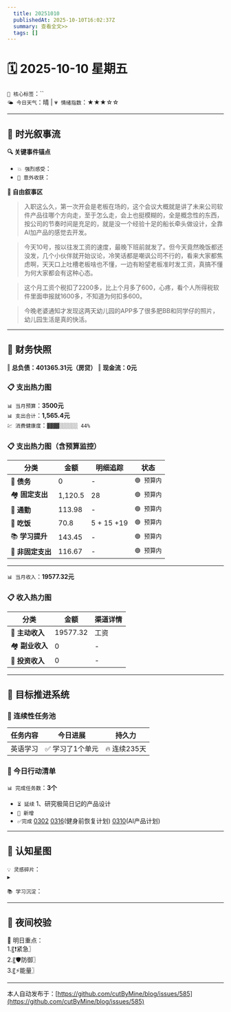 ```yaml
---
  title: 20251010
  publishedAt: 2025-10-10T16:02:37Z
  summary: 查看全文>>
  tags: []
---
```


# 🗓️ 2025-10-10 星期五  
`🔑 核心标签`：``  
`🌤️ 今日天气`：晴 | `💗 情绪指数`：★★★☆☆   

---


## 🌊 **时光叙事流**
**🔍 关键事件锚点**  
- `💥 强烈感受`：         
- `🎉 意外收获`：           

**📖 自由叙事区**  
> 入职这么久，第一次开会是老板在场的，这个会议大概就是讲了未来公司软件产品往哪个方向走，至于怎么走，会上也挺模糊的，全是概念性的东西，按公司的节奏时间是充足的，就是没一个经验十足的船长牵头做设计，全靠AI加产品的感觉去开发。

> 今天10号，按以往发工资的速度，最晚下班前就发了。但今天竟然晚饭都还没发，几个小伙伴就开始议论，冷笑话都是嘲讽公司不行的，看来大家都焦虑啊，天天口上吐槽老板啥也不懂，一边有盼望老板准时发工资，真搞不懂为何大家都会有这种心态。

> 这个月工资个税扣了2200多，比上个月多了600，心疼，看个人所得税软件里面申报就1600多，不知道为何扣多600。

> 今晚老婆通知才发现这两天幼儿园的APP多了很多肥BB和同学仔的照片，幼儿园生活是真的快活。

---

## 💸 **财务快照**
‖ **总负债：401365.31元（房贷）**
‖ **现金流：0元**

### 📋 支出热力图

`📊 当月预算`：**3500元**  
`📊 支出合计`：**1,565.4元**  
`💹 消费健康度`：`▓▓▓▓░░░░░░ 44%`  
### 📋 支出热力图（含预算监控）
| 分类         | 金额    | 明细追踪                  | 状态           |
|--------------|---------|---------------------------|----------------|
| 🏦 **债务**    | 0   |  -  | `🟢 预算内`   |
| 🏘️ **固定支出** | 1,120.5     |  28  | `🟢 预算内`     |
| 🚌 **通勤**     | 113.98   | -  | `🟢 预算内`     |
| 🍜 **吃饭**     | 70.8  |  5 + 15 +19  | `🟢 预算内`   |
| 📚 **学习提升** | 143.45      |   -     | `🟢 预算内`     |
| 🎲 **非固定支出** | 116.67   |  -  | `🟢 预算内`  |
---

`📊 当月收入`：**19577.32元**  

### 📋 收入热力图
| 分类         | 金额    | 渠道详情             |
|--------------|---------|-------------------------|
| 🏦 **主动收入**  | 19577.32                | 工资        |
| 🏘️ **副业收入**  | 0                | -        |
| 🚌 **投资收入**  | 0                | -        |



---

## 🎯 **目标推进系统**

### 🔄 连续性任务池
| 任务内容                | 今日进展          | 持久力     |
|-------------------------|-------------------|------------|
| 英语学习         | ✅ 学习了1个单元 | 🔥 连续235天  |




### 📌 今日行动清单

`📊 完成任务数`：**3个**  
- `⏳ 延续` 1、研究极简日记的产品设计             
- `🚩 新增`   
- `✅完成` [0302](note://WEB9685e40ae7a6464db1196641a1ffd0ee)   [0316](note://WEBc1fcc89ec3e741538b703e8017b38c9f)(健身前恢复计划)  [0310](note://WEBfc89f9187c014fbe9fab88e2d09b4bde)(AI产品计划)


---

## 🌌 **认知星图**
`💡 灵感碎片`：  
▸ 


`📚 学习沉淀`：  
>    

---

## 🌃 夜间校验

🚀 明日重点：  
1.〖❗紧急〗  
2.〖🛡️防御〗  
3.〖⚡能量〗

---
本人自动发布于：[https://github.com/cutByMine/blog/issues/585](https://github.com/cutByMine/blog/issues/585)
